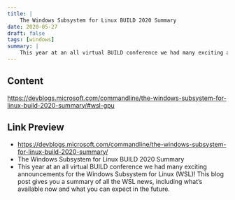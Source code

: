 ```yaml
---
title: |
    The Windows Subsystem for Linux BUILD 2020 Summary
date: 2020-05-27
draft: false
tags: [windows]
summary: |
    This year at an all virtual BUILD conference we had many exciting announcements for the Windows Subsystem for Linux (WSL)! This blog post gives you a summary of all the WSL news, including what’s available now and what you can expect in the future.
---
```


## Content

https://devblogs.microsoft.com/commandline/the-windows-subsystem-for-linux-build-2020-summary/#wsl-gpu

## Link Preview

- https://devblogs.microsoft.com/commandline/the-windows-subsystem-for-linux-build-2020-summary/
- The Windows Subsystem for Linux BUILD 2020 Summary
- This year at an all virtual BUILD conference we had many exciting announcements for the Windows Subsystem for Linux (WSL)! This blog post gives you a summary of all the WSL news, including what’s available now and what you can expect in the future.
